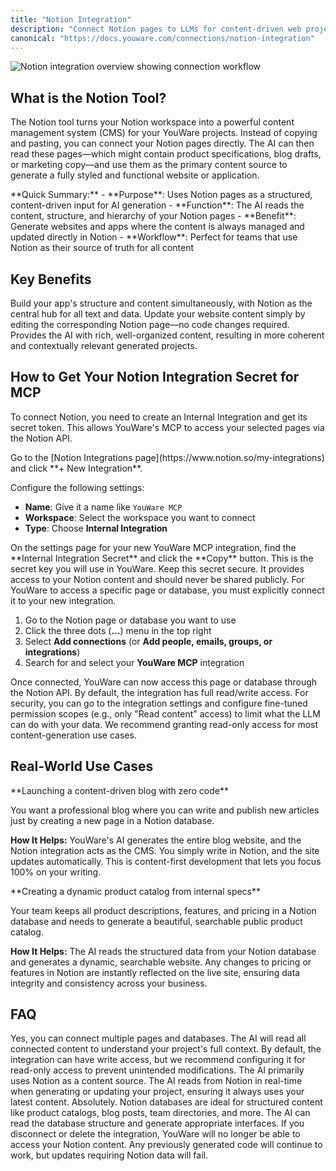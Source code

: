```yaml
---
title: "Notion Integration"
description: "Connect Notion pages to LLMs for content-driven web project generation. Use your Notion workspace as a CMS for YouWare projects."
canonical: "https://docs.youware.com/connections/notion-integration"
---
```


<Frame>
<img src="/images/notion-integration-overview.png" alt="Notion integration overview showing connection workflow" />
</Frame>

## What is the Notion Tool?

The Notion tool turns your Notion workspace into a powerful content management system (CMS) for your YouWare projects. Instead of copying and pasting, you can connect your Notion pages directly. The AI can then read these pages—which might contain product specifications, blog drafts, or marketing copy—and use them as the primary content source to generate a fully styled and functional website or application.

<Info>
**Quick Summary:**
- **Purpose**: Uses Notion pages as a structured, content-driven input for AI generation
- **Function**: The AI reads the content, structure, and hierarchy of your Notion pages
- **Benefit**: Generate websites and apps where the content is always managed and updated directly in Notion
- **Workflow**: Perfect for teams that use Notion as their source of truth for all content
</Info>

## Key Benefits

<CardGroup cols={3}>
<Card title="Content-First Development" icon="pen-to-square">
Build your app's structure and content simultaneously, with Notion as the central hub for all text and data.
</Card>

<Card title="Simplified Updates" icon="rotate">
Update your website content simply by editing the corresponding Notion page—no code changes required.
</Card>

<Card title="AI Context" icon="brain">
Provides the AI with rich, well-organized content, resulting in more coherent and contextually relevant generated projects.
</Card>
</CardGroup>

## How to Get Your Notion Integration Secret for MCP

To connect Notion, you need to create an Internal Integration and get its secret token. This allows YouWare's MCP to access your selected pages via the Notion API.

<Steps>
<Step title="Set Up Integration in Notion">
Go to the [Notion Integrations page](https://www.notion.so/my-integrations) and click **+ New Integration**.

Configure the following settings:
- **Name**: Give it a name like `YouWare MCP`
- **Workspace**: Select the workspace you want to connect
- **Type**: Choose **Internal Integration**
</Step>

<Step title="Copy Integration Secret">
On the settings page for your new YouWare MCP integration, find the **Internal Integration Secret** and click the **Copy** button. This is the secret key you will use in YouWare.

<Warning>
Keep this secret secure. It provides access to your Notion content and should never be shared publicly.
</Warning>
</Step>

<Step title="Connect Content to Integration">
For YouWare to access a specific page or database, you must explicitly connect it to your new integration.

1. Go to the Notion page or database you want to use
2. Click the three dots (**...**) menu in the top right
3. Select **Add connections** (or **Add people, emails, groups, or integrations**)
4. Search for and select your **YouWare MCP** integration

<Check>
Once connected, YouWare can now access this page or database through the Notion API.
</Check>
</Step>

<Step title="Optional: Configure Integration Permissions">
By default, the integration has full read/write access. For security, you can go to the integration settings and configure fine-tuned permission scopes (e.g., only "Read content" access) to limit what the LLM can do with your data.

<Tip>
We recommend granting read-only access for most content-generation use cases.
</Tip>
</Step>
</Steps>

## Real-World Use Cases

<Tabs>
<Tab title="Pro Creator">
**Launching a content-driven blog with zero code**

You want a professional blog where you can write and publish new articles just by creating a new page in a Notion database.

**How It Helps:**
YouWare's AI generates the entire blog website, and the Notion integration acts as the CMS. You simply write in Notion, and the site updates automatically. This is content-first development that lets you focus 100% on your writing.
</Tab>

<Tab title="Small Business">
**Creating a dynamic product catalog from internal specs**

Your team keeps all product descriptions, features, and pricing in a Notion database and needs to generate a beautiful, searchable public product catalog.

**How It Helps:**
The AI reads the structured data from your Notion database and generates a dynamic, searchable website. Any changes to pricing or features in Notion are instantly reflected on the live site, ensuring data integrity and consistency across your business.
</Tab>
</Tabs>

## FAQ

<AccordionGroup>
<Accordion title="Can I connect multiple Notion pages to one project?">
Yes, you can connect multiple pages and databases. The AI will read all connected content to understand your project's full context.
</Accordion>

<Accordion title="Will the AI modify my Notion content?">
By default, the integration can have write access, but we recommend configuring it for read-only access to prevent unintended modifications. The AI primarily uses Notion as a content source.
</Accordion>

<Accordion title="How often does the AI sync with Notion?">
The AI reads from Notion in real-time when generating or updating your project, ensuring it always uses your latest content.
</Accordion>

<Accordion title="Can I use Notion databases as data sources?">
Absolutely. Notion databases are ideal for structured content like product catalogs, blog posts, team directories, and more. The AI can read the database structure and generate appropriate interfaces.
</Accordion>

<Accordion title="What happens if I revoke the integration?">
If you disconnect or delete the integration, YouWare will no longer be able to access your Notion content. Any previously generated code will continue to work, but updates requiring Notion data will fail.
</Accordion>
</AccordionGroup>

